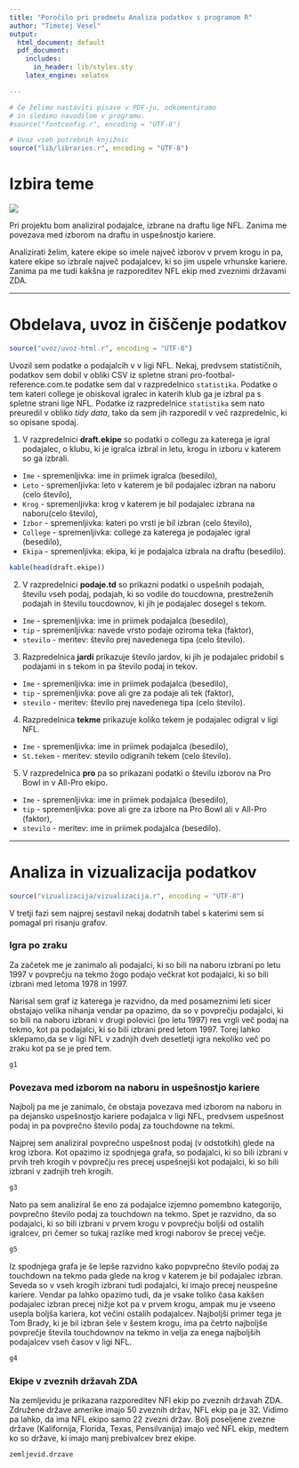```yaml
---
title: "Poročilo pri predmetu Analiza podatkov s programom R"
author: "Timotej Vesel"
output:
  html_document: default
  pdf_document:
    includes:
      in_header: lib/styles.sty
    latex_engine: xelatex

---
```


```r
# Če želimo nastaviti pisave v PDF-ju, odkomentiramo
# in sledimo navodilom v programu.
#source("fontconfig.r", encoding = "UTF-8")

# Uvoz vseh potrebnih knjižnic
source("lib/libraries.r", encoding = "UTF-8")
```

# Izbira teme
![](http://oregonsportsnews.com/wp-content/uploads/2017/08/NFL.jpg)

Pri projektu bom analiziral podajalce, izbrane na draftu lige NFL. Zanima me povezava med izborom na draftu in uspešnostjo kariere.

Analizirati želim, katere ekipe so imele največ izborov v prvem krogu in pa, katere ekipe so izbrale največ podajalcev, ki so jim uspele vrhunske kariere.
Zanima pa me tudi kakšna je razporeditev NFL ekip med zveznimi državami ZDA.

***

# Obdelava, uvoz in čiščenje podatkov

```r
source("uvoz/uvoz-html.r", encoding = "UTF-8")
```

Uvozil sem podatke o podajalcih v v ligi NFL. Nekaj, predvsem statističnih, podatkov sem dobil v obliki CSV iz spletne strani pro-footbal-reference.com.te podatke sem dal v razpredelnico `statistika`. Podatke o tem kateri college je obiskoval igralec in katerih klub ga je izbral pa s spletne strani lige NFL. Podatke iz razpredelnice `statistika` sem nato preuredil v obliko *tidy data*, tako da sem jih razporedil v več razpredelnic, ki so opisane spodaj.

1. V razpredelnici **draft.ekipe** so podatki o collegu za katerega je igral podajalec, o klubu, ki je igralca izbral in letu, krogu in izboru v katerem so ga izbrali.
  - `Ime` - spremenljivka: ime in priimek igralca (besedilo),
  - `Leto` - spremenljivka: leto v katerem je bil podajalec izbran na naboru (celo število),
  - `Krog` - spremenljivka: krog v katerem je bil podajalec izbrana na naboru(celo število),
  - `Izbor` - spremenljivka: kateri po vrsti je bil izbran (celo število),
  - `College` - spremenljivka: college za katerega je podajalec igral (besedilo),
  - `Ekipa` - spremenljivka: ekipa, ki je podajalca izbrala na draftu (besedilo).
  
```r
kable(head(draft.ekipe))
```
  
  

2. V razpredelnici **podaje.td** so prikazni podatki o uspešnih podajah, številu vseh podaj, podajah, ki so vodile do toucdowna, prestreženih podajah in številu toucdownov, ki jih je podajalec dosegel s tekom. 
  - `Ime` - spremenljivka: ime in priimek podajalca (besedilo),
  - `tip` - spremenljivka: navede vrsto podaje oziroma teka (faktor),
  - `stevilo` - meritev: število prej navedenega tipa (celo število).

3. Razpredelnica **jardi** prikazuje število jardov, ki jih je podajalec pridobil s podajami in s tekom in pa število podaj in tekov.
  - `Ime` - spremenljivka: ime in priimek podajalca (besedilo),
  - `tip` - spremenljivka: pove ali gre za podaje ali tek (faktor),
  - `stevilo` - meritev: število prej navedenega tipa (celo število).

4. Razpredelnica **tekme** prikazuje koliko tekem je podajalec odigral v ligi NFL.
  - `Ime` - spremenljivka: ime in priimek podajalca (besedilo),
  - `St.tekem` - meritev: stevilo odigranih tekem (celo število).
  
5. V razpredelnica **pro** pa so prikazani podatki o številu izborov na Pro Bowl in v All-Pro ekipo.
  - `Ime` - spremenljivka: ime in priimek podajalca (besedilo),
  - `tip` - spremenljivka: pove ali gre za izbore na Pro Bowl ali v All-Pro (faktor),
  - `stevilo` - meritev: ime in priimek podajalca (besedilo).

***


# Analiza in vizualizacija podatkov


```r
source("vizualizacija/vizualizacija.r", encoding = "UTF-8")
```

V tretji fazi sem najprej sestavil nekaj dodatnih tabel s katerimi sem si pomagal pri risanju grafov.

### Igra po zraku
Za začetek me je zanimalo ali podajalci, ki so bili na naboru izbrani po letu 1997 v povprečju na tekmo žogo podajo večkrat kot podajalci, ki so bili izbrani med letoma 1978 in 1997.

Narisal sem graf iz katerega je razvidno, da med posameznimi leti sicer obstajajo velika nihanja vendar pa opazimo, da so v povprečju podajalci, ki so bili na naboru izbrani v drugi polovici (po letu 1997) res vrgli več podaj na tekmo, kot pa podajalci, ki so bili izbrani pred letom 1997. Torej lahko sklepamo,da se v ligi NFL v zadnjih dveh desetletji igra nekoliko več po zraku kot pa se je pred tem.

```r
g1
```

### Povezava med izborom na naboru in uspešnostjo kariere
Najbolj pa me je zanimalo, če obstaja povezava med izborom na naboru in pa dejansko uspešnostjo kariere podajalca v ligi NFL, predvsem uspešnost podaj in pa povprečno število podaj za touchdowne na tekmi.

Najprej sem analiziral povprečno uspešnost podaj (v odstotkih) glede na krog izbora. Kot opazimo iz spodnjega grafa,  so podajalci, ki so bili izbrani v prvih treh krogih v povprečju res precej uspešnejši kot podajalci, ki so bili izbrani v zadnjih treh krogih. 

```r
g3
```

Nato pa sem analiziral še eno za podajalce izjemno pomembno kategorijo, povprečno število podaj za touchdown na tekmo.
Spet je razvidno, da  so podajalci, ki so bili izbrani v prvem krogu v povprečju boljši od ostalih igralcev, pri čemer so tukaj razlike med krogi naborov še precej večje.

```r
g5
```

Iz spodnjega grafa je še lepše razvidno kako popvprečno število podaj za touchdown na tekmo pada glede na krog v katerem je bil podajalec izbran. Seveda so v vseh krogih izbrani tudi podajalci, ki imajo precej neuspešne kariere. Vendar pa lahko opazimo tudi, da je vsake toliko časa kakšen podajalec izbran precej nižje kot pa v prvem krogu, ampak mu je vseeno usepla boljša kariera, kot večini ostalih podajalcev. Najboljši primer tega je Tom Brady, ki je bil izbran šele v šestem krogu, ima pa četrto najboljše povprečje števila touchdownov na tekmo in velja za enega najboljših podajalcev vseh časov v ligi NFL.

```r
g4
```

### Ekipe v zveznih državah ZDA
Na zemljevidu je prikazana razporeditev NFl ekip po zveznih državah ZDA. Združene države amerike imajo 50 zveznih držav, NFL ekip pa je 32. Vidimo pa lahko, da ima NFL ekipo samo 22 zvezni držav. Bolj poseljene zvezne države (Kalifornija, Florida, Texas, Pensilvanija) imajo več NFL ekip, medtem ko so   države, ki imajo manj prebivalcev brez ekipe.

```r
zemljevid.drzave
```

